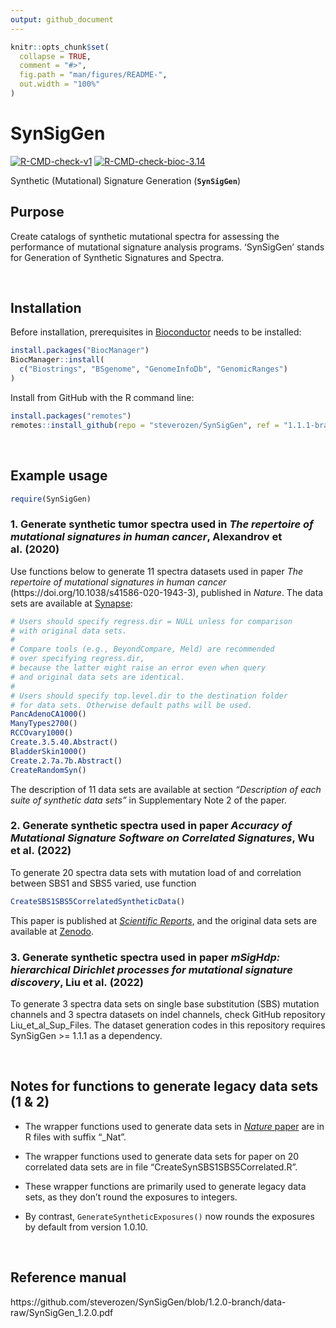 ```yaml
---
output: github_document
---
```


<!-- README.md is generated from README.Rmd. Please edit that file -->

```r
knitr::opts_chunk$set(
  collapse = TRUE,
  comment = "#>",
  fig.path = "man/figures/README-",
  out.width = "100%"
)
```
# SynSigGen

<!-- badges: start -->

[![R-CMD-check-v1](https://github.com/steverozen/SynSigGen/workflows/R-CMD-check-v1/badge.svg?branch=1.1.1-branch)](https://github.com/steverozen/SynSigGen/actions?query=workflow%3AR-CMD-check-v1+branch%3A1.1.1-branch)
[![R-CMD-check-bioc-3.14](https://github.com/steverozen/SynSigGen/workflows/R-CMD-check-bioc-3.14/badge.svg?branch=1.1.1-branch)](https://github.com/steverozen/SynSigGen/actions?query=workflow%3AR-CMD-check-bioc-3.14+branch%3A1.1.1-branch)
<!-- badges: end -->

Synthetic (Mutational) Signature Generation (**`SynSigGen`**)

## Purpose

Create catalogs of synthetic mutational spectra for assessing the
performance of mutational signature analysis programs. 'SynSigGen' stands
for Generation of Synthetic Signatures and Spectra.

<br>

## Installation

Before installation, prerequisites in 
[Bioconductor](https://www.bioconductor.org/)
needs to be installed:

```r
install.packages("BiocManager")
BiocManager::install(
  c("Biostrings", "BSgenome", "GenomeInfoDb", "GenomicRanges")
)
```

Install from GitHub with the R command line:

``` r
install.packages("remotes")
remotes::install_github(repo = "steverozen/SynSigGen", ref = "1.1.1-branch")
```

<br>

## Example usage

``` r
require(SynSigGen)
```

### 1. Generate synthetic tumor spectra used in *The repertoire of mutational signatures in human cancer*, Alexandrov et al. (2020)

Use functions below to generate 11 spectra datasets used in paper
*The repertoire of mutational signatures in human cancer* 
(https://doi.org/10.1038/s41586-020-1943-3), published in _Nature_.
The data sets are available at 
[Synapse](https://www.synapse.org/#!Synapse:syn18497223):

``` r
# Users should specify regress.dir = NULL unless for comparison
# with original data sets.
# 
# Compare tools (e.g., BeyondCompare, Meld) are recommended 
# over specifying regress.dir,
# because the latter might raise an error even when query 
# and original data sets are identical.
#
# Users should specify top.level.dir to the destination folder
# for data sets. Otherwise default paths will be used.
PancAdenoCA1000()
ManyTypes2700()
RCCOvary1000()
Create.3.5.40.Abstract()
BladderSkin1000()
Create.2.7a.7b.Abstract()
CreateRandomSyn()
```

The description of 11 data sets are available at section
*"Description of each suite of synthetic data sets"*
in Supplementary Note 2 of the paper.

### 2. Generate synthetic spectra used in paper *Accuracy of Mutational Signature Software on Correlated Signatures*, Wu et al. (2022)

To generate 20 spectra data sets with mutation load of 
and correlation between SBS1 and SBS5 varied, use function 

``` r
CreateSBS1SBS5CorrelatedSyntheticData()
```

This paper is published at [_Scientific Reports_](https://doi.org/10.1038/s41598-021-04207-6),
and the original data sets are available at 
[Zenodo](https://doi.org/10.5281/zenodo.2636980).

### 3. Generate synthetic spectra used in paper *mSigHdp: hierarchical Dirichlet processes for mutational signature discovery*, Liu et al. (2022)

To generate 3 spectra data sets on single base substitution (SBS)
mutation channels and 3 spectra datasets on indel channels,
check GitHub repository Liu_et_al_Sup_Files. The dataset generation codes
in this repository requires SynSigGen >= 1.1.1 as a dependency.

<br>

## Notes for functions to generate legacy data sets (1 & 2)

* The wrapper functions used to generate data sets in [_Nature_ paper](https://doi.org/10.1038/s41586-020-1943-3)
  are in R files with suffix "_Nat".

* The wrapper functions used to generate data sets for paper on 20 
  correlated data sets are in file “CreateSynSBS1SBS5Correlated.R”.

* These wrapper functions are primarily used to generate legacy data sets,
  as they don't round the exposures to integers. 

* By contrast, `GenerateSyntheticExposures()`
  now rounds the exposures by default from version 1.0.10.

<br>

## Reference manual
https://github.com/steverozen/SynSigGen/blob/1.2.0-branch/data-raw/SynSigGen_1.2.0.pdf
